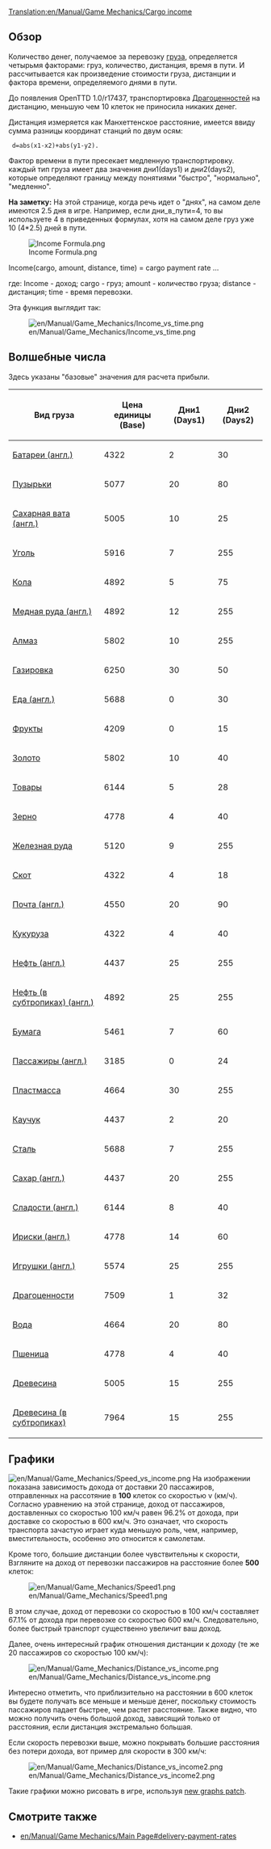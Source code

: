 [[Translation:en/Manual/Game Mechanics/Cargo income]]
{{ru/Перевод|en/Manual/Game Mechanics/Cargo income|90}}

== Обзор ==

Количество денег, получаемое за перевозку [[ru/Manual/Груз | груза]], определяется четырьмя факторами: груз, количество, дистанция, время в пути. И рассчитывается как произведение стоимости груза, дистанции и фактора времени, определяемого днями в пути.

До появления OpenTTD 1.0/r17437, транспортировка [[ru/Manual/Base Set/Cargos/Ценности | Драгоценностей]] на дистанцию, меньшую чем 10 клеток не приносила никаких денег.

Дистанция измеряется как Манхеттенское расстояние, имеется ввиду сумма разницы координат станций по двум осям: 

  d=abs(x1-x2)+abs(y1-y2).

Фактор времени в пути пресекает медленную транспортировку. каждый тип груза имеет два значения дни1(days1) и дни2(days2), которые определяют границу между понятиями "быстро", "нормально", "медленно".

'''На заметку:''' На этой странице, когда речь идет о "днях", на самом деле имеются 2.5 дня в игре. Например, если дни_в_пути=4, то вы используете 4 в приведенных формулах, хотя на самом деле груз уже 10 (4*2.5) дней в пути.

<!--
<math>
I(c,a,d,t)=c_\mathrm{Base} \cdot a \cdot d \cdot \max\left(31,
\begin{cases}
255 & t \le c_\mathrm{Days1} \\
255 - (t-c_\mathrm{Days1}) & c_\mathrm{Days1} < t \le c_\mathrm{Days1} + c_\mathrm{Days2} \\
255 - 2(t-c_\mathrm{Days1}) + c_\mathrm{Days2} & t > c_\mathrm{Days1} + c_\mathrm{Days2} 
\end{cases}\right)\cdot\frac{1}{2^{21}}
</math>
-->

[[File:en/Manual/Game Mechanics/Income Formula.png|Income Formula.png]]

Income(cargo, amount, distance, time) = cargo payment rate ...

где:
Income - доход; cargo - груз; amount - количество груза; distance - дистанция; time - время перевозки.

Эта функция выглядит так:

[[File:en/Manual/Game Mechanics/Income vs time.png]]

==Волшебные числа==

Здесь указаны "базовые" значения для расчета прибыли.

{| class="wikitable sortable" style="text-align:right"
!Вид груза!!Цена единицы (Base)!!Дни1 (Days1)!!Дни2 (Days2)
|-
|[[en/Manual/Base Set/Cargos/Batteries | Батареи (англ.)]]||4322||2||30
|-
|[[ru/Manual/Base Set/Cargos/Пузырьки |Пузырьки]]||5077||20||80
|-
|[[en/Manual/Base Set/Cargos/Candyfloss | Сахарная вата (англ.)]]||5005||10||25
|-
|[[ru/Manual/Base Set/Cargos/Уголь | Уголь]]||5916||7||255
|-
|[[ru/Manual/Base Set/Cargos/Кола | Кола]]||4892||5||75
|-
|[[en/Manual/Base Set/Cargos/Copper Ore | Медная руда (англ.)]]||4892||12||255
|-
|[[ru/Manual/Base Set/Cargos/Алмазы | Алмаз]]||5802||10||255
|-
|[[ru/Manual/Base Set/Cargos/Газировка | Газировка]]||6250||30||50
|-
|[[en/Manual/Base Set/Cargos/Food | Еда (англ.)]]||5688||0||30
|-
|[[en/Manual/Base Set/Cargos/Fruit | Фрукты]]||4209||0||15
|-
|[[ru/Manual/Base Set/Cargos/Золото | Золото]]||5802||10||40
|-
|[[ru/Manual/Base Set/Cargos/Товары | Товары]]||6144||5||28
|-
|[[ru/Manual/Base Set/Cargos/Зерно | Зерно]]||4778||4||40
|-
|[[ru/Manual/Base Set/Cargos/Железная руда | Железная руда]]||5120||9||255
|-
|[[ru/Manual/Base Set/Cargos/Скот | Скот]]||4322||4||18
|-
|[[en/Manual/Base Set/Cargos/Mail | Почта (англ.)]]||4550||20||90
|-
|[[ru/Manual/Base Set/Cargos/Кукуруза | Кукуруза]]||4322||4||40
|-
|[[en/Manual/Base Set/Cargos/Oil | Нефть (англ.)]]||4437||25||255
|-
|[[en/Manual/Base Set/Cargos/Oil|Нефть (в субтропиках) (англ.)]]||4892||25||255
|-
|[[ru/Manual/Base Set/Cargos/Бумага | Бумага]]||5461||7||60
|-
|[[en/Manual/Base Set/Cargos/Passengers | Пассажиры (англ.)]]||3185||0||24
|-
|[[en/Manual/Base Set/Cargos/Plastic | Пластмасса]]||4664||30||255
|-
|[[en/Manual/Base Set/Cargos/Rubber | Каучук]]||4437||2||20
|-
|[[ru/Manual/Base Set/Cargos/Сталь | Сталь]]||5688||7||255
|-
|[[en/Manual/Base Set/Cargos/Sugar | Сахар (англ.)]]||4437||20||255
|-
|[[en/Manual/Base Set/Cargos/Sweets | Сладости (англ.)]]||6144||8||40
|-
|[[en/Manual/Base Set/Cargos/Toffee | Ириски (англ.)]]||4778||14||60
|-
|[[en/Manual/Base Set/Cargos/Toys | Игрушки (англ.)]]||5574||25||255
|-
|[[ru/Manual/Base Set/Cargos/Ценности | Драгоценности]]||7509||1||32
|-
|[[ru/Manual/Base Set/Cargos/Вода | Вода]]||4664||20||80
|-
|[[ru/Manual/Base Set/Cargos/Пшеница | Пшеница]]||4778||4||40
|-
|[[ru/Manual/Base Set/Cargos/Древесина | Древесина]]||5005||15||255
|-
|[[ru/Manual/Base Set/Cargos/Древесина |Древесина (в субтропиках)]]||7964||15||255
|}

==Графики==

[[File:en/Manual/Game Mechanics/Speed vs income.png]]
На изображении показана зависимость дохода от доставки 20 пассажиров, отправленных на рассотяние в '''100''' клеток со скоростью v (км/ч). Согласно уравнению на этой странице, доход от пассажиров, доставленных со скоростью 100 км/ч равен 96.2% от дохода, при доставке со скоростью в 600 км/ч. Это означает, что скорость транспорта зачастую играет куда меньшую роль, чем, например, вместительность, особенно это относится к самолетам.

Кроме того, большие дистанции более чувствительны к скорости, Взгляните на доход от перевозки пассажиров на расстояние более '''500''' клеток:

[[File:en/Manual/Game Mechanics/Speed1.png]]

В этом случае, доход от перевозки со скоростью в 100 км/ч составляет 67.1% от дохода при перевозке со скоростью 600 км/ч. Следовательно, более быстрый транспорт существенно увеличит ваш доход.

Далее, очень интересный график отношения дистанции к доходу (те же 20 пассажиров со скоростью 100 км/ч):

[[File:en/Manual/Game Mechanics/Distance vs income.png]]

Интересно отметить, что приблизительно на расстоянии в 600 клеток вы будете получать все меньше и меньше денег, поскольку стоимость пассажиров падает быстрее, чем растет расстояние. Также видно, что можно получить очень большой доход, зависящий только от расстояния, если дистанция экстремально большая.

Если скорость перевозки выше, можно покрывать большие расстояния без потери дохода, вот пример для скорости в 300 км/ч:

[[File:en/Manual/Game Mechanics/Distance vs income2.png]]

Такие графики можно рисовать в игре, используя [http://www.tt-forums.net/viewtopic.php?f=33&t=31984 new graphs patch].

==Смотрите также==

*[[en/Manual/Game Mechanics/Main Page#delivery-payment-rates]]